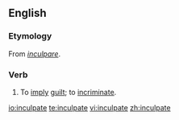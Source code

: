 ==English==

===Etymology===
From {{LL.}} ''[[inculpare]]''.

===Verb===
{{en-verb|inculpat|ing}}

# {{archaic}} To [[imply]] [[guilt]]; to [[incriminate]].

[[io:inculpate]]
[[te:inculpate]]
[[vi:inculpate]]
[[zh:inculpate]]